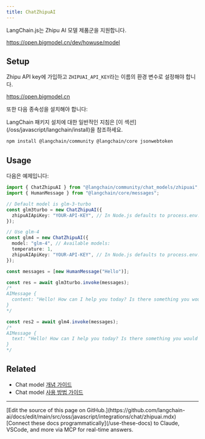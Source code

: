 ```yaml
---
title: ChatZhipuAI
---
```


LangChain.js는 Zhipu AI 모델 제품군을 지원합니다.

https://open.bigmodel.cn/dev/howuse/model

## Setup

Zhipu API key에 가입하고 `ZHIPUAI_API_KEY`라는 이름의 환경 변수로 설정해야 합니다.

https://open.bigmodel.cn

또한 다음 종속성을 설치해야 합니다:

<Tip>
LangChain 패키지 설치에 대한 일반적인 지침은 [이 섹션](/oss/javascript/langchain/install)을 참조하세요.
</Tip>

```bash npm
npm install @langchain/community @langchain/core jsonwebtoken
```

## Usage

다음은 예제입니다:

```typescript
import { ChatZhipuAI } from "@langchain/community/chat_models/zhipuai";
import { HumanMessage } from "@langchain/core/messages";

// Default model is glm-3-turbo
const glm3turbo = new ChatZhipuAI({
  zhipuAIApiKey: "YOUR-API-KEY", // In Node.js defaults to process.env.ZHIPUAI_API_KEY
});

// Use glm-4
const glm4 = new ChatZhipuAI({
  model: "glm-4", // Available models:
  temperature: 1,
  zhipuAIApiKey: "YOUR-API-KEY", // In Node.js defaults to process.env.ZHIPUAI_API_KEY
});

const messages = [new HumanMessage("Hello")];

const res = await glm3turbo.invoke(messages);
/*
AIMessage {
  content: "Hello! How can I help you today? Is there something you would like to talk about or ask about? I'm here to assist you with any questions you may have.",
}
*/

const res2 = await glm4.invoke(messages);
/*
AIMessage {
  text: "Hello! How can I help you today? Is there something you would like to talk about or ask about? I'm here to assist you with any questions you may have.",
}
*/
```

## Related

- Chat model [개념 가이드](/oss/javascript/langchain/models)
- Chat model [사용 방법 가이드](/oss/javascript/langchain/models)

---

<Callout icon="pen-to-square" iconType="regular">
    [Edit the source of this page on GitHub.](https://github.com/langchain-ai/docs/edit/main/src/oss/javascript/integrations/chat/zhipuai.mdx)
</Callout>
<Tip icon="terminal" iconType="regular">
    [Connect these docs programmatically](/use-these-docs) to Claude, VSCode, and more via MCP for    real-time answers.
</Tip>
